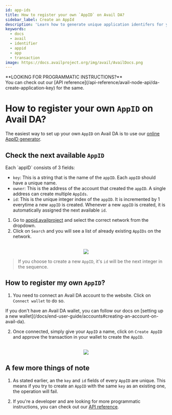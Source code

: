 ```yaml
---
id: app-ids
title: How to register your own `AppID` on Avail DA?
sidebar_label: Create an AppId
description: 'Learn how to generate unique application identifers for your Avail-based solution.'
keywords:
  - docs
  - avail
  - identifier
  - appid
  - app
  - transaction
image: https://docs.availproject.org/img/avail/AvailDocs.png
---
```



<Callout type="info">
**LOOKING FOR PROGRAMMATIC INSTRUCTIONS?**<br/>
You can check out our [API reference](/api-reference/avail-node-api/da-create-application-key) for the same.
</Callout>

# How to register your own `AppID` on Avail DA?

The easiest way to set up your own `AppID` on Avail DA is to use our [online AppID generator](https://appid.availproject.org/).

## Check the next available `AppID`

<Callout type="info">
Each `appID` consists of 3 fields:

- `key`: This is a string that is the name of the `appID`. Each `appID` should have a unique name.
- `owner`: This is the address of the account that created the `appID`. A single address can create multiple `AppIds`.
- `id`: This is the unique integer index of the `appID`. It is incremented by 1 everytime a new `appID` is created. Whenever a new
`appID` is created, it is automatically assigned the next available `id`.
</Callout>

1. Go to [appid.availproject](https://appid.availproject.org/) and select the correct network from the dropdown.
2. Click on `Search` and you will see a list of already existing `AppIDs` on the network.

<br/>
<div align="center">
<img src="/img/app-id-new/app-id-new-1.png" align="center" /> 
</div>

> If you choose to create a new `AppID`, it's `id` will be the next integer in the sequence.

## How to register my own `AppID`?

1. You need to connect an Avail DA account to the website. Click on `Connect wallet` to do so.

<Callout type="info">
If you don't have an Avail DA wallet, you can follow our docs on [setting up a new wallet](/docs/end-user-guide/accounts#creating-an-account-on-avail-da).
</Callout>

2. Once connected, simply give your `AppID` a name, click on `Create AppID` and approve the transaction in your wallet to create the `AppID`.

<br/>
<div align="center">
<img src="/img/app-id-new/app-id-new-2.png" align="center" /> 
</div>

## A few more things of note

1. As stated earlier, an the `key` and `id` fields of every `AppID` are unique. This means if you try to create an `AppID` with the same `key` as an existing one,
the operation will fail.

2. If you're a developer and are looking for more programmatic instructions, you can check out our [API reference](/api-reference/avail-node-api/da-create-application-key).